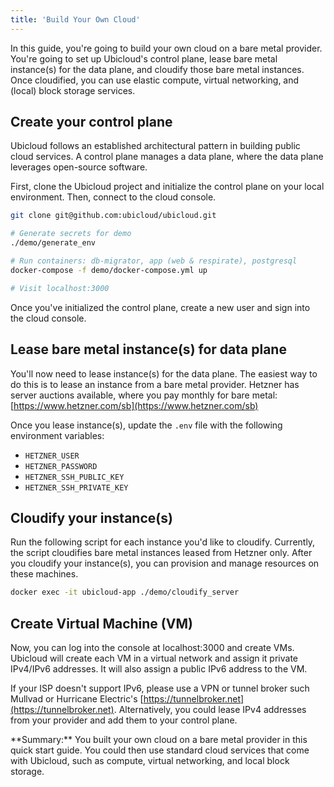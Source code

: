 ```yaml
---
title: 'Build Your Own Cloud'
---
```


In this guide, you're going to build your own cloud on a bare metal provider. You're going to set up Ubicloud's control plane, lease bare metal instance(s) for the data plane, and cloudify those bare metal instances. Once cloudified, you can use elastic compute, virtual networking, and (local) block storage services.

## Create your control plane

Ubicloud follows an established architectural pattern in building public cloud services. A control plane manages a data plane, where the data plane leverages open-source software.

First, clone the Ubicloud project and initialize the control plane on your local environment. Then, connect to the cloud console.

```bash
git clone git@github.com:ubicloud/ubicloud.git

# Generate secrets for demo
./demo/generate_env

# Run containers: db-migrator, app (web & respirate), postgresql
docker-compose -f demo/docker-compose.yml up

# Visit localhost:3000
```

Once you've initialized the control plane, create a new user and sign into the cloud console.

## Lease bare metal instance(s) for data plane

You'll now need to lease instance(s) for the data plane. The easiest way to do this is to lease an instance from a bare metal provider. Hetzner has server auctions available, where you pay monthly for bare metal: [https://www.hetzner.com/sb](https://www.hetzner.com/sb)

Once you lease instance(s), update the `.env` file with the following environment
variables:
- `HETZNER_USER`
- `HETZNER_PASSWORD`
- `HETZNER_SSH_PUBLIC_KEY`
- `HETZNER_SSH_PRIVATE_KEY`

## Cloudify your instance(s)

Run the following script for each instance you'd like to cloudify. Currently, the script cloudifies bare metal instances leased from Hetzner only. After you cloudify your instance(s), you can provision and manage resources on these machines.

```bash
docker exec -it ubicloud-app ./demo/cloudify_server
```

## Create Virtual Machine (VM)

Now, you can log into the console at localhost:3000 and create VMs. Ubicloud will create each VM in a virtual network and assign it private IPv4/IPv6 addresses. It will also assign a public IPv6 address to the VM.

If your ISP doesn't support IPv6, please use a VPN or tunnel broker such Mullvad or Hurricane Electric's [https://tunnelbroker.net](https://tunnelbroker.net). Alternatively, you could lease IPv4 addresses from your provider and add them to your control plane.

<Info>
    **Summary:** You built your own cloud on a bare metal provider in this quick start guide. You could then use standard cloud services that come with Ubicloud, such as compute, virtual networking, and local block storage.
</Info>
